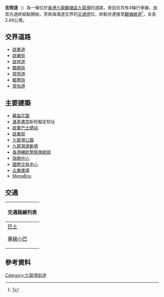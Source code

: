 {{Infobox Hong Kong Road
|   中文街道名稱    =  宏照道
|   英文街道名稱    =  Wang Chiu Road
|   圖片    =  File:Wang Chiu Road 201606.jpg
|   圖片說明    =  宏照道 (2016年)
|   路段總長度    =  2.66
|   行車線數量    =  來回共4條
|   所在地區    =  [[香港|香港]][[觀塘區|觀塘區]]
|   起點    =  [[觀塘區|觀塘區]]宏光道
|   終點    =  [[觀塘區|觀塘區]]海濱道及[[觀塘繞道|觀塘繞道]]
|   通車日期    =  
}}

'''宏照道'''（{{lang-en|'''Wang Chiu Road'''}}）為一條位於[[香港|香港]][[九龍|九龍]][[觀塘區|觀塘區]][[九龍灣|九龍灣]]的道路，來回合共有4條行車線，由宏光道終結點開始，至與海濱道交界的[[交通燈|交通燈]]位，終點亦連接至[[觀塘繞道|觀塘繞道]]<ref>[http://maps.google.com.hk/?ie=UTF8&ll=22.317694,114.210616&spn=0.003499,0.004801&z=18&brcurrent=3,0x3404014aab45cebf:0x4c9fbf6db61e27a,1,0x3404014883a04d95:0xf7ab69df5f85d6b3]</ref>，全長2.66公里。

==交界道路==
* [[啟業道|啟業道]]
* [[啟樂街|啟樂街]]
* [[啟祥道|啟祥道]]
* [[臨興街|臨興街]]
* [[常悅道|常悅道]]
* [[臨豐街|臨豐街]]
* [[常怡道|常怡道]]

==主要建築==
* [[麗晶花園|麗晶花園]]
* [[滙基書院|滙基書院]]新校擬定校址
* [[啟業巴士總站|啟業巴士總站]]
* [[啟業邨|啟業邨]]
* [[九龍灣公園|九龍灣公園]]
* [[九龍灣運動場|九龍灣運動場]]
* [[香港輔助警察隊總部|香港輔助警察隊總部]]
* [[瑞興中心|瑞興中心]]
* [[國際交易中心|國際交易中心]]
* [[企業廣場|企業廣場]]
* [[MegaBox|MegaBox]]

==交通==
{| class="mw-collapsible mw-collapsed wikitable" style="background:white; margin: 0 auto; width: auto;" 
! 交通路線列表
|-
|
;[[香港巴士|巴士]]
{{九龍新界巴士簡單列表|5D|13X|15A|22|22M|24|28B|33|38P|74A|74B|78X|80A|224X|234D|258X|259X|268P|269S|292P|296P|297|796E|797|N213|T74|T277|X6C|X89D}}
{{過海隧道巴士簡單列表|101X|107|606|606A|606X|608|608P|641}}{{大嶼山巴士簡單列表|E22S}}
;[[香港小型巴士|專線小巴]]
{{九龍專線小巴簡單列表|15|46|48|51M|56|68|86|87|89B}}{{新界專線小巴簡單列表|110|111}}
|}

==參考資料==
{{reflist}}

[[Category:九龍灣街道|Category:九龍灣街道]]